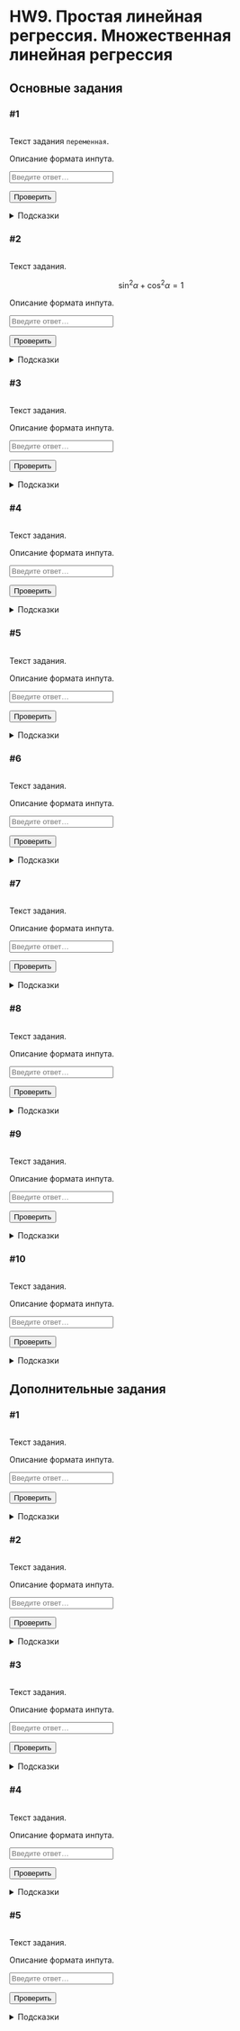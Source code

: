 # HW9. Простая линейная регрессия. Множественная линейная регрессия {#hw9 .unnumbered}

```{=html}
<!--
REPLACE ALL hw9 TO hw<n> WITH MATCH CASE
-->
```
## Основные задания {#hw9_main}

### #1

<img id="hw9-1-level" class="level"/>

::: {#hw9-1-task .task}
Текст задания `переменная`.
:::

::: {#hw9-1-autocheck .autocheck}
::: {#hw9-1-ir .input-requirements}
Описание формата инпута.
:::

<input class="autocheck-input" type="text" id="hw9-1" placeholder="Введите ответ…">

<input class="autocheck-button" type="button" value="Проверить" onclick="check('hw9-1')">

::: {#hw9-1-fb .autocheck-feedback}
:::
:::

::: hints-wrapper
<details class="hints" id="hw9-1-hints">

<summary>Подсказки</summary>

<details class="hint">

<summary>Как делать задание?</summary>

</details>

<details class="hint">

<summary>Что надо сделать?</summary>

</details>

<details class="hint">

<summary>Ответ неверный</summary>

</details>

</details>
:::

### #2

<img id="hw9-2-level" class="level"/>

::: {#hw9-2-task .task}
Текст задания.

$$\sin^2{\alpha} + \cos^2{\alpha} = 1$$
:::

::: {#hw9-2-autocheck .autocheck}
::: {#hw9-2-ir .input-requirements}
Описание формата инпута.
:::

<input class="autocheck-input" type="text" id="hw9-2" placeholder="Введите ответ…">

<input class="autocheck-button" type="button" value="Проверить" onclick="check('hw9-2')">

::: {#hw9-2-fb .autocheck-feedback}
:::
:::

::: hints-wrapper
<details class="hints" id="hw9-2-hints">

<summary>Подсказки</summary>

<details class="hint">

<summary>Как делать задание?</summary>

</details>

<details class="hint">

<summary>Что надо сделать?</summary>

</details>

<details class="hint">

<summary>Ответ неверный</summary>

</details>

</details>
:::

### #3

<img id="hw9-3-level" class="level"/>

::: {#hw9-3-task .task}
Текст задания.
:::

::: {#hw9-3-autocheck .autocheck}
::: {#hw9-3-ir .input-requirements}
Описание формата инпута.
:::

<input class="autocheck-input" type="text" id="hw9-3" placeholder="Введите ответ…">

<input class="autocheck-button" type="button" value="Проверить" onclick="check('hw9-3')">

::: {#hw9-3-fb .autocheck-feedback}
:::
:::

::: hints-wrapper
<details class="hints" id="hw9-3-hints">

<summary>Подсказки</summary>

<details class="hint">

<summary>Как делать задание?</summary>

</details>

<details class="hint">

<summary>Что надо сделать?</summary>

</details>

<details class="hint">

<summary>Ответ неверный</summary>

</details>

</details>
:::

### #4

<img id="hw9-4-level" class="level"/>

::: {#hw9-4-task .task}
Текст задания.
:::

::: {#hw9-4-autocheck .autocheck}
::: {#hw9-4-ir .input-requirements}
Описание формата инпута.
:::

<input class="autocheck-input" type="text" id="hw9-4" placeholder="Введите ответ…">

<input class="autocheck-button" type="button" value="Проверить" onclick="check('hw9-4')">

::: {#hw9-4-fb .autocheck-feedback}
:::
:::

::: hints-wrapper
<details class="hints" id="hw9-4-hints">

<summary>Подсказки</summary>

<details class="hint">

<summary>Как делать задание?</summary>

</details>

<details class="hint">

<summary>Что надо сделать?</summary>

</details>

<details class="hint">

<summary>Ответ неверный</summary>

</details>

</details>
:::

### #5

<img id="hw9-5-level" class="level"/>

::: {#hw9-5-task .task}
Текст задания.
:::

::: {#hw9-5-autocheck .autocheck}
::: {#hw9-5-ir .input-requirements}
Описание формата инпута.
:::

<input class="autocheck-input" type="text" id="hw9-5" placeholder="Введите ответ…">

<input class="autocheck-button" type="button" value="Проверить" onclick="check('hw9-5')">

::: {#hw9-5-fb .autocheck-feedback}
:::
:::

::: hints-wrapper
<details class="hints" id="hw9-5-hints">

<summary>Подсказки</summary>

<details class="hint">

<summary>Как делать задание?</summary>

</details>

<details class="hint">

<summary>Что надо сделать?</summary>

</details>

<details class="hint">

<summary>Ответ неверный</summary>

</details>

</details>
:::

### #6

<img id="hw9-6-level" class="level"/>

::: {#hw9-6-task .task}
Текст задания.
:::

::: {#hw9-6-autocheck .autocheck}
::: {#hw9-6-ir .input-requirements}
Описание формата инпута.
:::

<input class="autocheck-input" type="text" id="hw9-6" placeholder="Введите ответ…">

<input class="autocheck-button" type="button" value="Проверить" onclick="check('hw9-6')">

::: {#hw9-6-fb .autocheck-feedback}
:::
:::

::: hints-wrapper
<details class="hints" id="hw9-6-hints">

<summary>Подсказки</summary>

<details class="hint">

<summary>Как делать задание?</summary>

</details>

<details class="hint">

<summary>Что надо сделать?</summary>

</details>

<details class="hint">

<summary>Ответ неверный</summary>

</details>

</details>
:::

### #7

<img id="hw9-7-level" class="level"/>

::: {#hw9-7-task .task}
Текст задания.
:::

::: {#hw9-7-autocheck .autocheck}
::: {#hw9-7-ir .input-requirements}
Описание формата инпута.
:::

<input class="autocheck-input" type="text" id="hw9-7" placeholder="Введите ответ…">

<input class="autocheck-button" type="button" value="Проверить" onclick="check('hw9-7')">

::: {#hw9-7-fb .autocheck-feedback}
:::
:::

::: hints-wrapper
<details class="hints" id="hw9-7-hints">

<summary>Подсказки</summary>

<details class="hint">

<summary>Как делать задание?</summary>

</details>

<details class="hint">

<summary>Что надо сделать?</summary>

</details>

<details class="hint">

<summary>Ответ неверный</summary>

</details>

</details>
:::

### #8

<img id="hw9-8-level" class="level"/>

::: {#hw9-8-task .task}
Текст задания.
:::

::: {#hw9-8-autocheck .autocheck}
::: {#hw9-8-ir .input-requirements}
Описание формата инпута.
:::

<input class="autocheck-input" type="text" id="hw9-8" placeholder="Введите ответ…">

<input class="autocheck-button" type="button" value="Проверить" onclick="check('hw9-8')">

::: {#hw9-8-fb .autocheck-feedback}
:::
:::

::: hints-wrapper
<details class="hints" id="hw9-8-hints">

<summary>Подсказки</summary>

<details class="hint">

<summary>Как делать задание?</summary>

</details>

<details class="hint">

<summary>Что надо сделать?</summary>

</details>

<details class="hint">

<summary>Ответ неверный</summary>

</details>

</details>
:::

### #9

<img id="hw9-9-level" class="level"/>

::: {#hw9-9-task .task}
Текст задания.
:::

::: {#hw9-9-autocheck .autocheck}
::: {#hw9-9-ir .input-requirements}
Описание формата инпута.
:::

<input class="autocheck-input" type="text" id="hw9-9" placeholder="Введите ответ…">

<input class="autocheck-button" type="button" value="Проверить" onclick="check('hw9-9')">

::: {#hw9-9-fb .autocheck-feedback}
:::
:::

::: hints-wrapper
<details class="hints" id="hw9-9-hints">

<summary>Подсказки</summary>

<details class="hint">

<summary>Как делать задание?</summary>

</details>

<details class="hint">

<summary>Что надо сделать?</summary>

</details>

<details class="hint">

<summary>Ответ неверный</summary>

</details>

</details>
:::

### #10

<img id="hw9-10-level" class="level"/>

::: {#hw9-10-task .task}
Текст задания.
:::

::: {#hw9-10-autocheck .autocheck}
::: {#hw9-10-ir .input-requirements}
Описание формата инпута.
:::

<input class="autocheck-input" type="text" id="hw9-10" placeholder="Введите ответ…">

<input class="autocheck-button" type="button" value="Проверить" onclick="check('hw9-10')">

::: {#hw9-10-fb .autocheck-feedback}
:::
:::

::: hints-wrapper
<details class="hints" id="hw9-10-hints">

<summary>Подсказки</summary>

<details class="hint">

<summary>Как делать задание?</summary>

</details>

<details class="hint">

<summary>Что надо сделать?</summary>

</details>

<details class="hint">

<summary>Ответ неверный</summary>

</details>

</details>
:::

## Дополнительные задания {#hw9_add}

### #1

<img id="hw9-11-level" class="level"/>

::: {#hw9-11-task .task}
Текст задания.
:::

::: {#hw9-11-autocheck .autocheck}
::: {#hw9-11-ir .input-requirements}
Описание формата инпута.
:::

<input class="autocheck-input" type="text" id="hw9-11" placeholder="Введите ответ…">

<input class="autocheck-button" type="button" value="Проверить" onclick="check('hw9-11')">

::: {#hw9-11-fb .autocheck-feedback}
:::
:::

::: hints-wrapper
<details class="hints" id="hw9-11-hints">

<summary>Подсказки</summary>

<details class="hint">

<summary>Как делать задание?</summary>

</details>

<details class="hint">

<summary>Что надо сделать?</summary>

</details>

<details class="hint">

<summary>Ответ неверный</summary>

</details>

</details>
:::

### #2

<img id="hw9-12-level" class="level"/>

::: {#hw9-12-task .task}
Текст задания.
:::

::: {#hw9-12-autocheck .autocheck}
::: {#hw9-12-ir .input-requirements}
Описание формата инпута.
:::

<input class="autocheck-input" type="text" id="hw9-12" placeholder="Введите ответ…">

<input class="autocheck-button" type="button" value="Проверить" onclick="check('hw9-12')">

::: {#hw9-12-fb .autocheck-feedback}
:::
:::

::: hints-wrapper
<details class="hints" id="hw9-12-hints">

<summary>Подсказки</summary>

<details class="hint">

<summary>Как делать задание?</summary>

</details>

<details class="hint">

<summary>Что надо сделать?</summary>

</details>

<details class="hint">

<summary>Ответ неверный</summary>

</details>

</details>
:::

### #3

<img id="hw9-13-level" class="level"/>

::: {#hw9-13-task .task}
Текст задания.
:::

::: {#hw9-13-autocheck .autocheck}
::: {#hw9-13-ir .input-requirements}
Описание формата инпута.
:::

<input class="autocheck-input" type="text" id="hw9-13" placeholder="Введите ответ…">

<input class="autocheck-button" type="button" value="Проверить" onclick="check('hw9-13')">

::: {#hw9-13-fb .autocheck-feedback}
:::
:::

::: hints-wrapper
<details class="hints" id="hw9-13-hints">

<summary>Подсказки</summary>

<details class="hint">

<summary>Как делать задание?</summary>

</details>

<details class="hint">

<summary>Что надо сделать?</summary>

</details>

<details class="hint">

<summary>Ответ неверный</summary>

</details>

</details>
:::

### #4

<img id="hw9-14-level" class="level"/>

::: {#hw9-14-task .task}
Текст задания.
:::

::: {#hw9-14-autocheck .autocheck}
::: {#hw9-14-ir .input-requirements}
Описание формата инпута.
:::

<input class="autocheck-input" type="text" id="hw9-14" placeholder="Введите ответ…">

<input class="autocheck-button" type="button" value="Проверить" onclick="check('hw9-14')">

::: {#hw9-14-fb .autocheck-feedback}
:::
:::

::: hints-wrapper
<details class="hints" id="hw9-14-hints">

<summary>Подсказки</summary>

<details class="hint">

<summary>Как делать задание?</summary>

</details>

<details class="hint">

<summary>Что надо сделать?</summary>

</details>

<details class="hint">

<summary>Ответ неверный</summary>

</details>

</details>
:::

### #5

<img id="hw9-15-level" class="level"/>

::: {#hw9-15-task .task}
Текст задания.
:::

::: {#hw9-15-autocheck .autocheck}
::: {#hw9-15-ir .input-requirements}
Описание формата инпута.
:::

<input class="autocheck-input" type="text" id="hw9-15" placeholder="Введите ответ…">

<input class="autocheck-button" type="button" value="Проверить" onclick="check('hw9-15')">

::: {#hw9-15-fb .autocheck-feedback}
:::
:::

::: hints-wrapper
<details class="hints" id="hw9-15-hints">

<summary>Подсказки</summary>

<details class="hint">

<summary>Как делать задание?</summary>

</details>

<details class="hint">

<summary>Что надо сделать?</summary>

</details>

<details class="hint">

<summary>Ответ неверный</summary>

</details>

</details>
:::

```{=html}
<!--- CHANGE hw9 TO hw<n> IN THE LINES BELOW--->
<script type="text/javascript" src="./js/hw9.json"></script>
<script type="text/javascript" src="./js/hw.js"></script>
```
